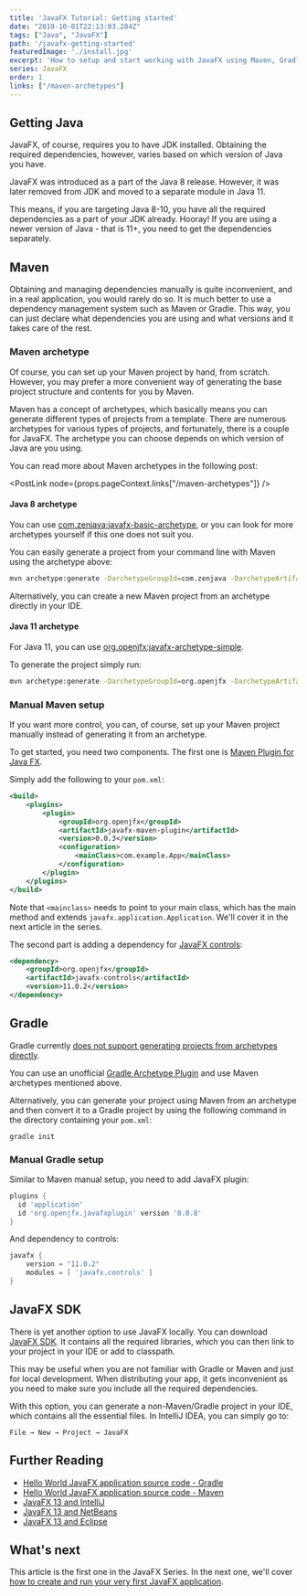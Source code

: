```yaml
---
title: 'JavaFX Tutorial: Getting started'
date: "2019-10-01T22:13:03.284Z"
tags: ["Java", "JavaFX"]
path: '/javafx-getting-started'
featuredImage: './install.jpg'
excerpt: 'How to setup and start working with JavaFX using Maven, Gradle or JavaFX SDK.'
series: JavaFX
order: 1
links: ["/maven-archetypes"]
---
```


<PostHeader frontmatter={props.data.mdx.frontmatter} series={props.pageContext.seriesInfo} />

## Getting Java
JavaFX, of course, requires you to have JDK installed. Obtaining the required dependencies, however, varies based on which version of Java you have.

JavaFX was introduced as a part of the Java 8 release. However, it was later removed from JDK and moved to a separate module in Java 11.

This means, if you are targeting Java 8-10, you have all the required dependencies as a part of your JDK already. Hooray! If you are using a newer version of Java - that is 11+, you need to get the dependencies separately.

## Maven
Obtaining and managing dependencies manually is quite inconvenient, and in a real application, you would rarely do so. It is much better to use a dependency management system such as Maven or Gradle. This way, you can just declare what dependencies you are using and what versions and it takes care of the rest.

### Maven archetype
Of course, you can set up your Maven project by hand, from scratch. However, you may prefer a more convenient way of generating the base project structure and contents for you by Maven.

Maven has a concept of archetypes, which basically means you can generate different types of projects from a template. There are numerous archetypes for various types of projects, and fortunately, there is a couple for JavaFX. The archetype you can choose depends on which version of Java are you using.

You can read more about Maven archetypes in the following post:

<PostLink node={props.pageContext.links["/maven-archetypes"]} />

#### Java 8 archetype
You can use [com.zenjava:javafx-basic-archetype](https://mvnrepository.com/artifact/com.zenjava/javafx-basic-archetype), or you can look for more archetypes yourself if this one does not suit you.

You can easily generate a project from your command line with Maven using the archetype above:

```bash
mvn archetype:generate -DarchetypeGroupId=com.zenjava -DarchetypeArtifactId=javafx-basic-archetype
```

Alternatively, you can create a new Maven project from an archetype directly in your IDE.

#### Java 11 archetype

For Java 11, you can use [org.openjfx:javafx-archetype-simple](https://mvnrepository.com/artifact/org.openjfx/javafx-archetype-simple).

To generate the project simply run:

```bash
mvn archetype:generate -DarchetypeGroupId=org.openjfx -DarchetypeArtifactId=javafx-archetype-simple
```

### Manual Maven setup
If you want more control, you can, of course, set up your Maven project manually instead of generating it from an archetype.

To get started, you need two components. The first one is [Maven Plugin for Java FX](https://github.com/openjfx/javafx-maven-plugin).

Simply add the following to your `pom.xml`:

```xml
<build>
    <plugins>
        <plugin>
            <groupId>org.openjfx</groupId>
            <artifactId>javafx-maven-plugin</artifactId>
            <version>0.0.3</version>
            <configuration>
                <mainClass>com.example.App</mainClass>
            </configuration>
        </plugin>
    </plugins>
</build>
```

Note that `<mainclass>` needs to point to your main class, which has the main method and extends `javafx.application.Application`. We'll cover it in the next article in the series.

The second part is adding a dependency for [JavaFX controls](https://mvnrepository.com/artifact/org.openjfx/javafx-controls):

```xml
<dependency>
    <groupId>org.openjfx</groupId>
    <artifactId>javafx-controls</artifactId>
    <version>11.0.2</version>
</dependency>
```

## Gradle
Gradle currently [does not support generating projects from archetypes directly](https://github.com/gradle/gradle/issues/3840).

You can use an unofficial [Gradle Archetype Plugin](https://github.com/orctom/gradle-archetype-plugin/) and use Maven archetypes mentioned above.

Alternatively, you can generate your project using Maven from an archetype and then convert it to a Gradle project by using the following command in the directory containing your `pom.xml`:

```
gradle init
``` 

### Manual Gradle setup 
Similar to Maven manual setup, you need to add JavaFX plugin:

```gradle
plugins {
  id 'application'
  id 'org.openjfx.javafxplugin' version '0.0.8'
}
```

And dependency to controls:

```gradle
javafx {
    version = "11.0.2"
    modules = [ 'javafx.controls' ]
}
```

## JavaFX SDK
There is yet another option to use JavaFX locally. You can download [JavaFX SDK](https://gluonhq.com/products/javafx/). It contains all the required libraries, which you can then link to your project in your IDE or add to classpath.

This may be useful when you are not familiar with Gradle or Maven and just for local development. When distributing your app, it gets inconvenient as you need to make sure you include all the required dependencies.

With this option, you can generate a non-Maven/Gradle project in your IDE, which contains all the essential files. In IntelliJ IDEA, you can simply go to:

```
File → New → Project → JavaFX
```

## Further Reading
- [Hello World JavaFX application source code - Gradle](https://github.com/openjfx/samples/tree/master/HelloFX/Gradle)
- [Hello World JavaFX application source code - Maven](https://github.com/openjfx/samples/tree/master/HelloFX/Maven)
- [JavaFX 13 and IntelliJ](https://openjfx.io/openjfx-docs/#IDE-Intellij)
- [JavaFX 13 and NetBeans](https://openjfx.io/openjfx-docs/#IDE-NetBeans)
- [JavaFX 13 and Eclipse](https://openjfx.io/openjfx-docs/#IDE-Eclipse)

## What's next
This article is the first one in the JavaFX Series. In the next one, we'll cover [how to create and run your very first JavaFX application](/javafx-hello-world/).